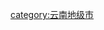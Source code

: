 {{Catnav|頁面分類|...|中国各省行政区划|云南行政区划|云南市州|云南地级市}}
{{Catnav|頁面分類|...|中国行政区划|地级行政区|地级市|云南地级市}}
{{Catnav|頁面分類|...|中国城市|中国各省城市|云南城市|云南地级市}}

[[category:云南地级市|category:云南地级市]]
{{catmore|丽江市}}